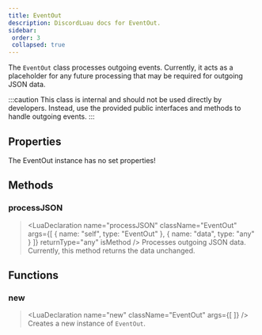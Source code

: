 ```yaml
---
title: EventOut
description: DiscordLuau docs for EventOut.
sidebar:
 order: 3
 collapsed: true
---
```

[//]: # (This file was automatically compiled through the Generator luau code under this repository)
[//]: # (if you want to edit the documentation of discord-luau, please write changes)
[//]: # (to the discord-luau repository itself, we extract the comments from discord-luau and translate)
[//]: # (them into markdown files that Nextra can interpret!)

[//]: # (----- DOCUMENT IMPORTS ----- )


[//]: # (----- DOCUMENT DESCRIPTION ----- )

The `EventOut` class processes outgoing events. Currently, it acts as a placeholder for any future processing that may be required for outgoing JSON data.

:::caution
This class is internal and should not be used directly by developers. Instead, use the provided public interfaces and methods to handle outgoing events.
:::

[//]: # (----- DOCUMENT PROPERTIES ----- )

## Properties

The EventOut instance has no set properties!

[//]: # (----- DOCUMENT METHODS ----- )

## Methods

### processJSON

> <LuaDeclaration name="processJSON" className="EventOut" args={[ { name: "self", type: "EventOut" }, { name: "data", type: "any" } ]} returnType="any" isMethod />
Processes outgoing JSON data. Currently, this method returns the data unchanged.

[//]: # (----- DOCUMENT FUNCTIONS ----- )

## Functions

### new

> <LuaDeclaration name="new" className="EventOut" args={[  ]} />
Creates a new instance of `EventOut`.

